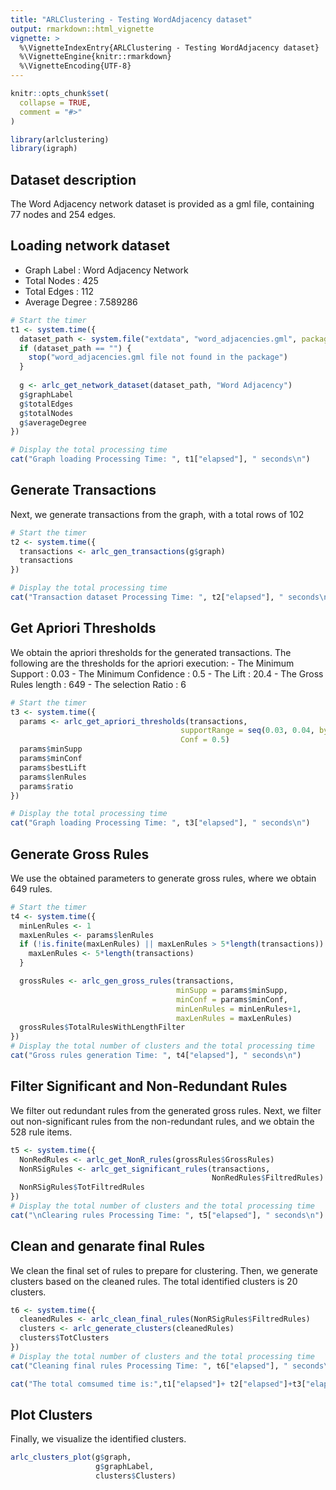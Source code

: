 ```yaml
---
title: "ARLClustering - Testing WordAdjacency dataset"
output: rmarkdown::html_vignette
vignette: >
  %\VignetteIndexEntry{ARLClustering - Testing WordAdjacency dataset}
  %\VignetteEngine{knitr::rmarkdown}
  %\VignetteEncoding{UTF-8}
---
```


```r
knitr::opts_chunk$set(
  collapse = TRUE,
  comment = "#>"
)
```

```r
library(arlclustering)
library(igraph)
```

## Dataset description
The Word Adjacency network dataset is provided as a gml file, containing 77 nodes and 254 edges.


## Loading network dataset
- Graph Label    : Word Adjacency Network
- Total Nodes    : 425
- Total Edges    : 112
- Average Degree : 7.589286

```r
# Start the timer
t1 <- system.time({
  dataset_path <- system.file("extdata", "word_adjacencies.gml", package = "arlclustering")
  if (dataset_path == "") {
    stop("word_adjacencies.gml file not found in the package")
  }
  
  g <- arlc_get_network_dataset(dataset_path, "Word Adjacency")
  g$graphLabel
  g$totalEdges
  g$totalNodes
  g$averageDegree
})

# Display the total processing time
cat("Graph loading Processing Time: ", t1["elapsed"], " seconds\n")
```

## Generate Transactions

Next, we generate transactions from the graph, with a total rows of 102

```r
# Start the timer
t2 <- system.time({
  transactions <- arlc_gen_transactions(g$graph)
  transactions
})

# Display the total processing time
cat("Transaction dataset Processing Time: ", t2["elapsed"], " seconds\n")
```

## Get Apriori Thresholds

We obtain the apriori thresholds for the generated transactions. The following are the thresholds for the apriori execution:
- The Minimum Support    : 0.03
- The Minimum Confidence : 0.5
- The Lift               : 20.4
- The Gross Rules length : 649
- The selection Ratio    : 6

```r
# Start the timer
t3 <- system.time({
  params <- arlc_get_apriori_thresholds(transactions,
                                      supportRange = seq(0.03, 0.04, by = 0.01),
                                      Conf = 0.5)
  params$minSupp
  params$minConf
  params$bestLift
  params$lenRules
  params$ratio
})

# Display the total processing time
cat("Graph loading Processing Time: ", t3["elapsed"], " seconds\n")
```

## Generate Gross Rules

We use the obtained parameters to generate gross rules, where we obtain 649 rules.

```r
# Start the timer
t4 <- system.time({
  minLenRules <- 1
  maxLenRules <- params$lenRules
  if (!is.finite(maxLenRules) || maxLenRules > 5*length(transactions)) {
    maxLenRules <- 5*length(transactions)
  }

  grossRules <- arlc_gen_gross_rules(transactions,
                                     minSupp = params$minSupp,
                                     minConf = params$minConf,
                                     minLenRules = minLenRules+1,
                                     maxLenRules = maxLenRules)
  grossRules$TotalRulesWithLengthFilter
})
# Display the total number of clusters and the total processing time
cat("Gross rules generation Time: ", t4["elapsed"], " seconds\n")
```

## Filter Significant and Non-Redundant Rules

We filter out redundant rules from the generated gross rules. Next, we filter out non-significant rules from the non-redundant rules, and we obtain the 528 rule items.

```r
t5 <- system.time({
  NonRedRules <- arlc_get_NonR_rules(grossRules$GrossRules)
  NonRSigRules <- arlc_get_significant_rules(transactions,
                                             NonRedRules$FiltredRules)
  NonRSigRules$TotFiltredRules
})
# Display the total number of clusters and the total processing time
cat("\nClearing rules Processing Time: ", t5["elapsed"], " seconds\n")
```

## Clean and genarate final Rules

We clean the final set of rules to prepare for clustering. Then, we generate clusters based on the cleaned rules. The total identified clusters is 20 clusters.

```r
t6 <- system.time({
  cleanedRules <- arlc_clean_final_rules(NonRSigRules$FiltredRules)
  clusters <- arlc_generate_clusters(cleanedRules)
  clusters$TotClusters
})
# Display the total number of clusters and the total processing time
cat("Cleaning final rules Processing Time: ", t6["elapsed"], " seconds\n")

cat("The total comsumed time is:",t1["elapsed"]+ t2["elapsed"]+t3["elapsed"]+t4["elapsed"]+t5["elapsed"]+t6["elapsed"], "seconds\n")
```

## Plot Clusters

Finally, we visualize the identified clusters.

```r
arlc_clusters_plot(g$graph,
                   g$graphLabel,
                   clusters$Clusters)

```


